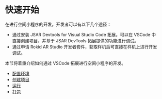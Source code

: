 # 快速开始

在进行空间小程序的开发，开发者可以有以下几个途径：

- 通过安装 JSAR Devtools for Visual Studio Code 拓展，可以在 VSCode 中直接创建项目，并基于 JSAR DevTools 拓展提供的功能进行调试。
- 通过申请 Rokid AR Studio 开发者套件，获取样机后可直接在样机上进行开发调试。

本节将着重介绍如何通过 VSCode 拓展进行空间小程序的开发。

- [配置环境](./quick-start/configuration)
- [创建项目](./quick-start/create-project)
- [运行](./quick-start/run-project)
- [打包](./quick-start/build-project)
